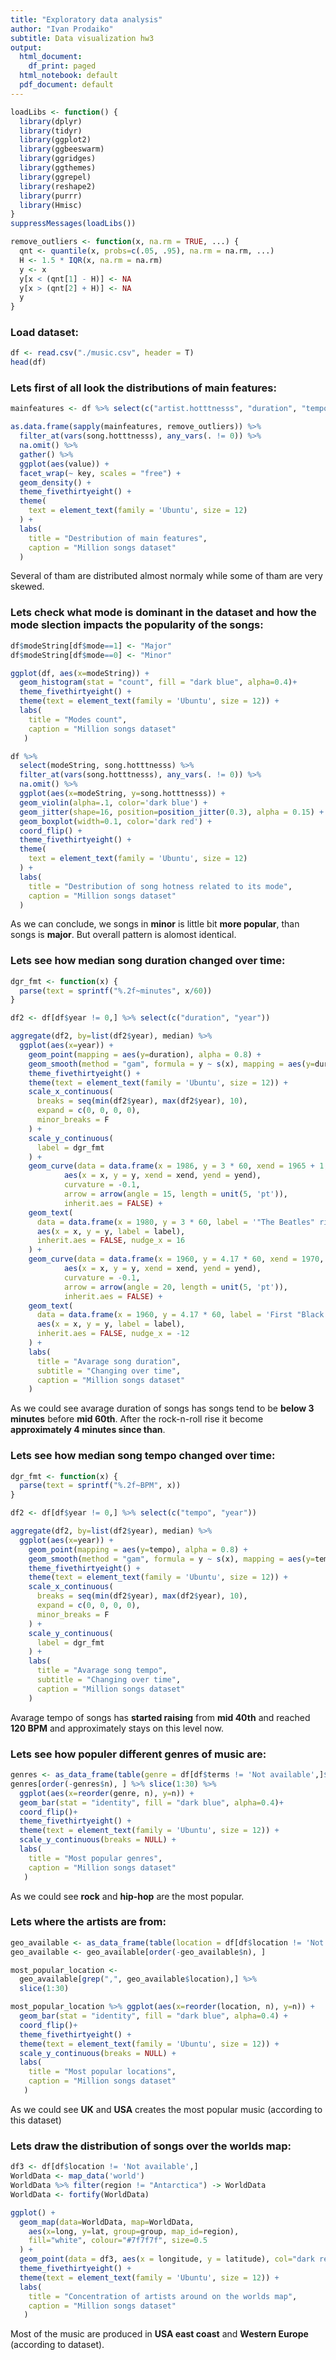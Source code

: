 ```yaml
---
title: "Exploratory data analysis"
author: "Ivan Prodaiko"
subtitle: Data visualization hw3
output:
  html_document:
    df_print: paged
  html_notebook: default
  pdf_document: default
---
```

```r
loadLibs <- function() {
  library(dplyr)
  library(tidyr)
  library(ggplot2)
  library(ggbeeswarm)
  library(ggridges)
  library(ggthemes)
  library(ggrepel)
  library(reshape2)
  library(purrr)
  library(Hmisc)
}
suppressMessages(loadLibs())

remove_outliers <- function(x, na.rm = TRUE, ...) {
  qnt <- quantile(x, probs=c(.05, .95), na.rm = na.rm, ...)
  H <- 1.5 * IQR(x, na.rm = na.rm)
  y <- x
  y[x < (qnt[1] - H)] <- NA
  y[x > (qnt[2] + H)] <- NA
  y
}
```
### Load dataset:
```r
df <- read.csv("./music.csv", header = T)
head(df)
```
### Lets first of all look the distributions of main features:
```r
mainfeatures <- df %>% select(c("artist.hotttnesss", "duration", "tempo", "song.hotttnesss", "loudness", "familiarity"))

as.data.frame(sapply(mainfeatures, remove_outliers)) %>% 
  filter_at(vars(song.hotttnesss), any_vars(. != 0)) %>%
  na.omit() %>%
  gather() %>% 
  ggplot(aes(value)) +
  facet_wrap(~ key, scales = "free") +
  geom_density() +
  theme_fivethirtyeight() +
  theme(
    text = element_text(family = 'Ubuntu', size = 12)
  ) +
  labs(
    title = "Destribution of main features",
    caption = "Million songs dataset"
  )
```

Several of tham are distributed almost normaly while some of tham are very skewed.

### Lets check what mode is dominant in the dataset and how the mode slection impacts the popularity of the songs:
```r
df$modeString[df$mode==1] <- "Major"
df$modeString[df$mode==0] <- "Minor"

ggplot(df, aes(x=modeString)) +
  geom_histogram(stat = "count", fill = "dark blue", alpha=0.4)+
  theme_fivethirtyeight() +
  theme(text = element_text(family = 'Ubuntu', size = 12)) +
  labs(
    title = "Modes count",
    caption = "Million songs dataset"
   )

df %>% 
  select(modeString, song.hotttnesss) %>% 
  filter_at(vars(song.hotttnesss), any_vars(. != 0)) %>%
  na.omit() %>% 
  ggplot(aes(x=modeString, y=song.hotttnesss)) + 
  geom_violin(alpha=.1, color='dark blue') + 
  geom_jitter(shape=16, position=position_jitter(0.3), alpha = 0.15) +
  geom_boxplot(width=0.1, color='dark red') +
  coord_flip() +
  theme_fivethirtyeight() +
  theme(
    text = element_text(family = 'Ubuntu', size = 12)
  ) +
  labs(
    title = "Destribution of song hotness related to its mode",
    caption = "Million songs dataset"
  )
```

As we can conclude, we songs in **minor** is little bit **more popular**, than songs is **major**. But overall pattern is alomost identical.

### Lets see how median song duration changed over time:
```r
dgr_fmt <- function(x) {
  parse(text = sprintf("%.2f~minutes", x/60))
}

df2 <- df[df$year != 0,] %>% select(c("duration", "year"))

aggregate(df2, by=list(df2$year), median) %>%
  ggplot(aes(x=year)) +
    geom_point(mapping = aes(y=duration), alpha = 0.8) +
    geom_smooth(method = "gam", formula = y ~ s(x), mapping = aes(y=duration), se=F, color='darkred') +
    theme_fivethirtyeight() +
    theme(text = element_text(family = 'Ubuntu', size = 12)) +
    scale_x_continuous(
      breaks = seq(min(df2$year), max(df2$year), 10),
      expand = c(0, 0, 0, 0),
      minor_breaks = F
    ) +
    scale_y_continuous(
      label = dgr_fmt
    ) +
    geom_curve(data = data.frame(x = 1986, y = 3 * 60, xend = 1965 + 1, yend = median(df2[df2$year == 1965,]$duration)),
            aes(x = x, y = y, xend = xend, yend = yend),
            curvature = -0.1,
            arrow = arrow(angle = 15, length = unit(5, 'pt')),
            inherit.aes = FALSE) +
    geom_text(
      data = data.frame(x = 1980, y = 3 * 60, label = '"The Beatles" rise\nRock-n-roll revolution'),
      aes(x = x, y = y, label = label),
      inherit.aes = FALSE, nudge_x = 16
    ) +
    geom_curve(data = data.frame(x = 1960, y = 4.17 * 60, xend = 1970, yend = median(df2[df2$year == 1970,]$duration)),
            aes(x = x, y = y, xend = xend, yend = yend),
            curvature = -0.1,
            arrow = arrow(angle = 20, length = unit(5, 'pt')),
            inherit.aes = FALSE) +
    geom_text(
      data = data.frame(x = 1960, y = 4.17 * 60, label = 'First "Black Subbuth" albom\nHeavy metal era started'),
      aes(x = x, y = y, label = label),
      inherit.aes = FALSE, nudge_x = -12
    ) +
    labs(
      title = "Avarage song duration",
      subtitle = "Changing over time",
      caption = "Million songs dataset"
    )
```

As we could see avarage duration of songs has songs tend to be **below 3 minutes** before **mid 60th**. After the rock-n-roll rise it become **approximately 4 minutes since than**.

### Lets see how median song tempo changed over time:
```r
dgr_fmt <- function(x) {
  parse(text = sprintf("%.2f~BPM", x))
}

df2 <- df[df$year != 0,] %>% select(c("tempo", "year"))

aggregate(df2, by=list(df2$year), median) %>%
  ggplot(aes(x=year)) +
    geom_point(mapping = aes(y=tempo), alpha = 0.8) +
    geom_smooth(method = "gam", formula = y ~ s(x), mapping = aes(y=tempo), se=F, color='darkred') +
    theme_fivethirtyeight() +
    theme(text = element_text(family = 'Ubuntu', size = 12)) +
    scale_x_continuous(
      breaks = seq(min(df2$year), max(df2$year), 10),
      expand = c(0, 0, 0, 0),
      minor_breaks = F
    ) +
    scale_y_continuous(
      label = dgr_fmt
    ) +
    labs(
      title = "Avarage song tempo",
      subtitle = "Changing over time",
      caption = "Million songs dataset"
    )
```

Avarage tempo of songs has **started raising** from **mid 40th** and reached **120 BPM** and approximately stays on this level now.

### Lets see how populer different genres of music are:
```r
genres <- as_data_frame(table(genre = df[df$terms != 'Not available',]$terms))
genres[order(-genres$n), ] %>% slice(1:30) %>%
  ggplot(aes(x=reorder(genre, n), y=n)) +
  geom_bar(stat = "identity", fill = "dark blue", alpha=0.4)+
  coord_flip()+
  theme_fivethirtyeight() +
  theme(text = element_text(family = 'Ubuntu', size = 12)) +
  scale_y_continuous(breaks = NULL) +
  labs(
    title = "Most popular genres",
    caption = "Million songs dataset"
   )
```

As we could see **rock** and **hip-hop** are the most popular.

### Lets where the artists are from:
```r
geo_available <- as_data_frame(table(location = df[df$location != 'Not available',]$location))
geo_available <- geo_available[order(-geo_available$n), ]

most_popular_location <-
  geo_available[grep(",", geo_available$location),] %>% 
  slice(1:30)

most_popular_location %>% ggplot(aes(x=reorder(location, n), y=n)) +
  geom_bar(stat = "identity", fill = "dark blue", alpha=0.4) +
  coord_flip()+
  theme_fivethirtyeight() +
  theme(text = element_text(family = 'Ubuntu', size = 12)) +
  scale_y_continuous(breaks = NULL) +
  labs(
    title = "Most popular locations",
    caption = "Million songs dataset"
   )
```

As we could see **UK** and **USA** creates the most popular music (according to this dataset)

### Lets draw the distribution of songs over the worlds map:
```r
df3 <- df[df$location != 'Not available',]
WorldData <- map_data('world')
WorldData %>% filter(region != "Antarctica") -> WorldData
WorldData <- fortify(WorldData)

ggplot() + 
  geom_map(data=WorldData, map=WorldData,
    aes(x=long, y=lat, group=group, map_id=region),
    fill="white", colour="#7f7f7f", size=0.5
  ) +
  geom_point(data = df3, aes(x = longitude, y = latitude), col="dark red", size=.5, alpha = .8) +
  theme_fivethirtyeight() +
  theme(text = element_text(family = 'Ubuntu', size = 12)) +
  labs(
    title = "Concentration of artists around on the worlds map",
    caption = "Million songs dataset"
   )
```

Most of the music are produced in **USA east coast** and **Western Europe** (according to dataset).

